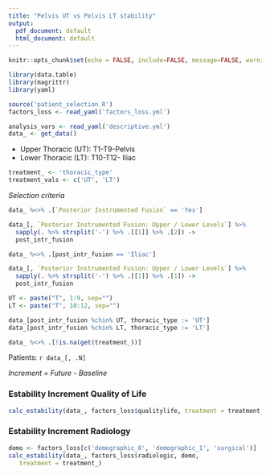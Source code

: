 ```yaml
---
title: "Pelvis UT vs Pelvis LT stability"
output:
  pdf_document: default
  html_document: default
---
```


```r
knitr::opts_chunk$set(echo = FALSE, include=FALSE, message=FALSE, warning=FALSE, comment="")
```

```r
library(data.table)
library(magrittr)
library(yaml)

source('patient_selection.R')
factors_loss <- read_yaml('factors_loss.yml')
```

```r
analysis_vars <- read_yaml('descriptive.yml')
data_ <- get_data()
```

- Upper Thoracic (UT): T1-T9-Pelvis
- Lower Thoracic (LT): T10-T12- Iliac

```r
treatment_ <- 'thoracic_type'
treatment_vals <- c('UT', 'LT')
```

*Selection criteria*
```r
data_ %<>% .[`Posterior Instrumented Fusion` == 'Yes']

data_[, `Posterior Instrumented Fusion: Upper / Lower Levels`] %>% 
  sapply(. %>% strsplit('-') %>% .[[1]] %>% .[2]) ->
  post_intr_fusion

data_ %<>% .[post_intr_fusion == 'Iliac']

data_[, `Posterior Instrumented Fusion: Upper / Lower Levels`] %>% 
  sapply(. %>% strsplit('-') %>% .[[1]] %>% .[1]) ->
  post_intr_fusion

UT <- paste("T", 1:9, sep="")
LT <- paste("T", 10:12, sep="")

data_[post_intr_fusion %chin% UT, thoracic_type := 'UT']
data_[post_intr_fusion %chin% LT, thoracic_type := 'LT']

data_ %<>% .[!is.na(get(treatment_))]
```

Patients: `r data_[, .N]`



*Increment = Future - Baseline*

### Estability Increment Quality of Life

```r
calc_estability(data_, factors_loss$qualitylife, treatment = treatment_)
```

### Estability Increment Radiology


```r
demo <- factors_loss[c('demographic_0', 'demographic_1', 'surgical')]
calc_estability(data_, factors_loss$radiologic, demo,
   treatment = treatment_)
```

